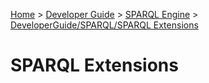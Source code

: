 [[Home]] > [[Developer Guide]] > [[DeveloperGuide/SPARQL Engine|SPARQL Engine]] > [[DeveloperGuide/SPARQL/SPARQL Extensions]]

= SPARQL Extensions =